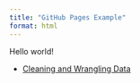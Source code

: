 ```yaml
---
title: "GitHub Pages Example"
format: html
---
```


Hello world!

- [Cleaning and Wrangling Data](wrangling-practice.html)